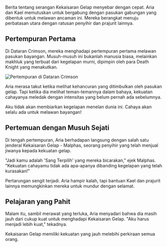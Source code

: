 Berita tentang serangan Kekaisaran Gelap menyebar dengan cepat. Aria dan Kael memutuskan untuk bergabung dengan pasukan gabungan yang dibentuk untuk melawan ancaman ini. Mereka berangkat menuju perbatasan utara dengan ratusan penyihir dan prajurit lainnya.

## Pertempuran Pertama

Di Dataran Crimson, mereka menghadapi pertempuran pertama melawan pasukan bayangan. Musuh-musuh ini bukanlah manusia biasa, melainkan makhluk yang terbuat dari kegelapan murni, dipimpin oleh para Death Knight yang menakutkan.

<Image 
  src="/images/chapter-4-battle.webp" 
  alt="Pertempuran di Dataran Crimson" 
  caption="Perang antara cahaya dan kegelapan dimulai"
/>

Aria merasa takut ketika melihat kehancuran yang ditimbulkan oleh pasukan gelap. Tapi ketika dia melihat teman-temannya dalam bahaya, kekuatan cahayanya meledak dengan intensitas yang belum pernah ada sebelumnya.

<Quote author="Aria">
Aku tidak akan membiarkan kegelapan menelan dunia ini. Cahaya akan selalu ada untuk melawan bayangan!
</Quote>

## Pertemuan dengan Musuh Sejati

Di tengah pertempuran, Aria berhadapan langsung dengan salah satu jenderal Kekaisaran Gelap - Malphas, seorang penyihir yang telah menjual jiwanya kepada kekuatan gelap.

"Jadi kamu adalah 'Sang Terpilih' yang mereka bicarakan," ejek Malphas. "Kekuatan cahayamu tidak ada apa-apanya dibanding kegelapan yang telah kurasakan!"

Pertarungan sengit terjadi. Aria hampir kalah, tapi bantuan Kael dan prajurit lainnya memungkinkan mereka untuk mundur dengan selamat.

## Pelajaran yang Pahit

Malam itu, sambil merawat yang terluka, Aria menyadari bahwa dia masih jauh dari cukup kuat untuk menghadapi Kekaisaran Gelap. "Aku harus menjadi lebih kuat," tekadnya.

<Warning>
Kekaisaran Gelap memiliki kekuatan yang jauh melebihi perkiraan semua orang.
</Warning>